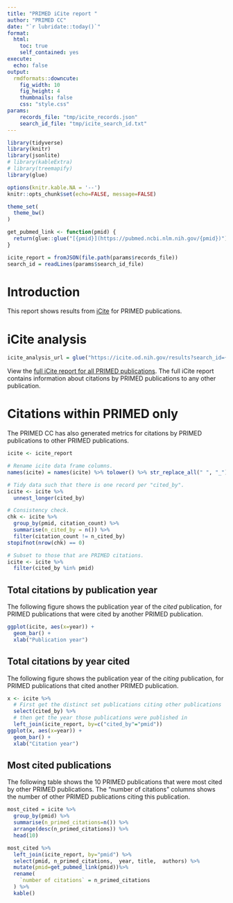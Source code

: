 ```yaml
---
title: "PRIMED iCite report "
author: "PRIMED CC"
date: "`r lubridate::today()`"
format:
  html:
    toc: true
    self_contained: yes
execute:
  echo: false
output:
  rmdformats::downcute:
    fig_width: 10
    fig_height: 4
    thumbnails: false
    css: "style.css"
params:
    records_file: "tmp/icite_records.json"
    search_id_file: "tmp/icite_search_id.txt"
---
```



```r
library(tidyverse)
library(knitr)
library(jsonlite)
# library(kableExtra)
# library(treemapify)
library(glue)

options(knitr.kable.NA = '--')
knitr::opts_chunk$set(echo=FALSE, message=FALSE)

theme_set(
  theme_bw()
)
```

```r
get_pubmed_link <- function(pmid) {
  return(glue::glue("[{pmid}](https://pubmed.ncbi.nlm.nih.gov/{pmid})"))
}
```

```r
icite_report = fromJSON(file.path(params$records_file))
search_id = readLines(params$search_id_file)
```

# Introduction

This report shows results from [iCite](https://icite.od.nih.gov/) for PRIMED publications.

# iCite analysis

```r
icite_analysis_url = glue("https://icite.od.nih.gov/results?search_id={search_id}")
```

View the [full iCite report for all PRIMED publications]( `r icite_analysis_url`).
The full iCite report contains information about citations by PRIMED publications to any other publication.


# Citations within PRIMED only

The PRIMED CC has also generated metrics for citations by PRIMED publications to other PRIMED publications.

```r
icite <- icite_report

# Rename icite data frame columns.
names(icite) = names(icite) %>% tolower() %>% str_replace_all(" ", "_")

# Tidy data such that there is one record per "cited_by".
icite <- icite %>%
  unnest_longer(cited_by)
```

```r
# Consistency check.
chk <- icite %>%
  group_by(pmid, citation_count) %>%
  summarise(n_cited_by = n()) %>%
  filter(citation_count != n_cited_by)
stopifnot(nrow(chk) == 0)
```

```r
# Subset to those that are PRIMED citations.
icite <- icite %>%
  filter(cited_by %in% pmid)
```

## Total citations by publication year

The following figure shows the publication year of the *cited* publication, for PRIMED publications that were cited by another PRIMED publication.

```r
ggplot(icite, aes(x=year)) +
  geom_bar() +
  xlab("Publication year")
```

## Total citations by year cited

The following figure shows the publication year of the *citing* publication, for PRIMED publications that cited another PRIMED publication.

```r
x <- icite %>%
  # First get the distinct set publications citing other publications
  select(cited_by) %>%
  # then get the year those publications were published in
  left_join(icite_report, by=c("cited_by"="pmid"))
ggplot(x, aes(x=year)) +
  geom_bar() +
  xlab("Citation year")
```

## Most cited publications

The following table shows the 10 PRIMED publications that were most cited by other PRIMED publications.
The "number of citations" columns shows the number of other PRIMED publications citing this publication.

```r
most_cited = icite %>%
  group_by(pmid) %>%
  summarise(n_primed_citations=n()) %>%
  arrange(desc(n_primed_citations)) %>%
  head(10)

most_cited %>%
  left_join(icite_report, by="pmid") %>%
  select(pmid, n_primed_citations,  year, title,  authors) %>%
  mutate(pmid=get_pubmed_link(pmid))%>%
  rename(
    `number of citations` = n_primed_citations
  ) %>%
  kable()
```
